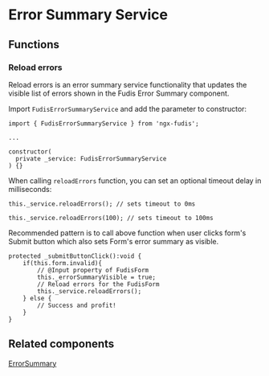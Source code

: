 
<Meta title="Services/Error Summary" />

# Error Summary Service

## Functions

### Reload errors

Reload errors is an error summary service functionality that updates the visible list of errors shown in the Fudis Error Summary component.

Import `FudisErrorSummaryService` and add the parameter to constructor:

```
import { FudisErrorSummaryService } from 'ngx-fudis';

...

constructor(
  private _service: FudisErrorSummaryService
) {}
```

When calling `reloadErrors` function, you can set an optional timeout delay in milliseconds:

```
this._service.reloadErrors(); // sets timeout to 0ms

this._service.reloadErrors(100); // sets timeout to 100ms
```

Recommended pattern is to call above function when user clicks form's Submit button which also sets Form's error summary as visible.

```
protected _submitButtonClick():void {
	if(this.form.invalid){
		// @Input property of FudisForm
		this._errorSummaryVisible = true;
		// Reload errors for the FudisForm
		this._service.reloadErrors();
	} else {
		// Success and profit!
	}
}

```

## Related components

[ErrorSummary](/docs/components-form-error-summary--documentation)
